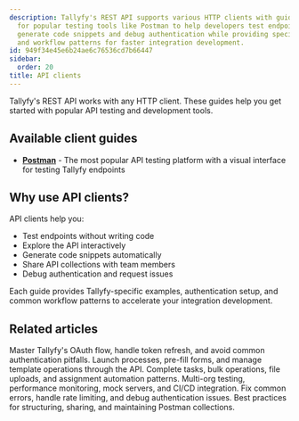 ```yaml
---
description: Tallyfy's REST API supports various HTTP clients with guides available
  for popular testing tools like Postman to help developers test endpoints interactively
  generate code snippets and debug authentication while providing specific examples
  and workflow patterns for faster integration development.
id: 949f34e45e6b24ae6c76536cd7b66447
sidebar:
  order: 20
title: API clients
---
```


Tallyfy's REST API works with any HTTP client. These guides help you get started with popular API testing and development tools.

## Available client guides

- **[Postman](postman/)** - The most popular API testing platform with a visual interface for testing Tallyfy endpoints

## Why use API clients?

API clients help you:
- Test endpoints without writing code
- Explore the API interactively 
- Generate code snippets automatically
- Share API collections with team members
- Debug authentication and request issues

Each guide provides Tallyfy-specific examples, authentication setup, and common workflow patterns to accelerate your integration development.



## Related articles
<CardGrid>
	<LinkTitleCard header="<b>Authentication setup</b>" href="./authentication-setup/" >Master Tallyfy's OAuth flow, handle token refresh, and avoid common authentication pitfalls.</LinkTitleCard>
	<LinkTitleCard header="<b>Working with templates and processes</b>" href="./templates-processes/" >Launch processes, pre-fill forms, and manage template operations through the API.</LinkTitleCard>
	<LinkTitleCard header="<b>Task operations and automation</b>" href="./task-operations/" >Complete tasks, bulk operations, file uploads, and assignment automation patterns.</LinkTitleCard>
	<LinkTitleCard header="<b>Advanced patterns and testing</b>" href="./advanced-patterns/" >Multi-org testing, performance monitoring, mock servers, and CI/CD integration.</LinkTitleCard>
	<LinkTitleCard header="<b>Troubleshooting guide</b>" href="./troubleshooting/" >Fix common errors, handle rate limiting, and debug authentication issues.</LinkTitleCard>
	<LinkTitleCard header="<b>Collection organization</b>" href="./collection-organization/" >Best practices for structuring, sharing, and maintaining Postman collections.</LinkTitleCard>
</CardGrid>